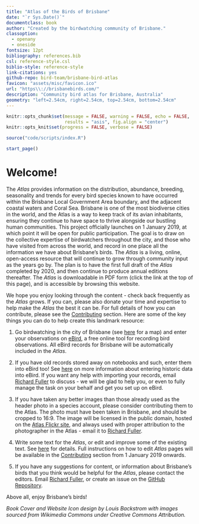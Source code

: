 ```yaml
---
title: "Atlas of the Birds of Brisbane"
date: "`r Sys.Date()`"
documentclass: book
author: "Created by the birdwatching community of Brisbane."
classoption:
  - openany
  - oneside
fontsize: 12pt
bibliography: references.bib
csl: reference-style.csl
biblio-style: reference-style
link-citations: yes
github-repo: bird-team/brisbane-bird-atlas
favicon: "assets/misc/favicon.ico"
url: "https\\://brisbanebirds.com/"
description: "Community bird atlas for Brisbane, Australia"
geometry: "left=2.54cm, right=2.54cm, top=2.54cm, bottom=2.54cm"
---
```


```r
knitr::opts_chunk$set(message = FALSE, warning = FALSE, echo = FALSE,
                      results = "asis", fig.align = "center")
knitr::opts_knit$set(progress = FALSE, verbose = FALSE)
```

```r
source("code/scripts/index.R")
```

```r
start_page()
```
# Welcome!

The _Atlas_ provides information on the distribution, abundance, breeding, seasonality and trends for every bird species known to have occurred within the Brisbane Local Government Area boundary, and the adjacent coastal waters and Coral Sea. Brisbane is one of the most biodiverse cities in the world, and the Atlas is a way to keep track of its avian inhabitants, ensuring they continue to have space to thrive alongside our bustling human communities. This project officially launches on 1 January 2019, at which point it will be open for public participation. The goal is to draw on the collective expertise of birdwatchers throughout the city, and those who have visited from across the world, and record in one place all the information we have about Brisbane's birds. The _Atlas_ is a living, online, open-access resource that will continue to grow through community input as the years go by. The plan is to have the first full draft of the _Atlas_ completed by 2020, and then continue to produce annual editions thereafter. The _Atlas_ is downloadable in PDF form (click the link at the top of this page), and is accessible by browsing this website.

We hope you enjoy looking through the content - check back frequently as the _Atlas_ grows. If you can, please also donate your time and expertise to help make the _Atlas_ the best it can be. For full details of how you can contribute, please see the [Contributing](https://brisbanebirds.com/contributing.html) section. Here are some of the key things you can do to help create this landmark resource:

1. Go birdwatching in the city of Brisbane (see [here](http://www.dlgrma.qld.gov.au/resources/map/reform/brisbane-map.pdf) for a map) and enter your observations on [eBird](http://www.ebird.org), a free online tool for recording bird observations. All eBird records for Brisbane will be automatically included in the _Atlas_.

2. If you have old records stored away on notebooks and such, enter them into eBird too! See [here](https://help.ebird.org/customer/en/portal/articles/973960-entering-historic-data) on more information about entering historic data into eBird. If you want any help with importing your records, email [Richard Fuller](mailto:r.fuller@uq.edu.au) to discuss - we will be glad to help you, or even to fully manage the task on your behalf and get you set up on eBird.

3. If you have taken any better images than those already used as the header photo in a species account, please consider contributing them to the Atlas. The photo must have been taken in Brisbane, and should be cropped to 16:9. The image will be licensed in the public domain, hosted on the [Atlas Flickr site](https://www.flickr.com/photos/159495711@N04/), and always used with proper attribution to the photographer in the Atlas - email it to [Richard Fuller](mailto:r.fuller@uq.edu.au).

4. Write some text for the _Atlas_, or edit and improve some of the existing text. See [here](https://github.com/bird-team/brisbane-bird-atlas/wiki/Frequently-asked-questions#how-can-i-contribute-to-this-atlas) for details. Full instructions on how to edit _Atlas_ pages will be available in the [Contributing](https://brisbanebirds.com/contributing.html) section from 1 January 2019 onwards.

5. If you have any suggestions for content, or information about Brisbane's birds that you think would be helpful for the _Atlas_, please contact the editors. Email [Richard Fuller](mailto:r.fuller@uq.edu.au), or create an issue on the [GitHub Repository](https://github.com/bird-team/brisbane-bird-atlas/issues).

Above all, enjoy Brisbane's birds!

_Book Cover and Website Icon design by Louis Backstrom with images sourced from Wikimedia Commons under Creative Commons Attribution._

